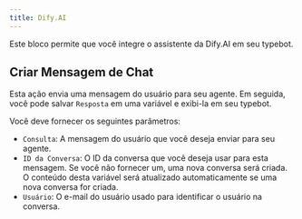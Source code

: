 ```yaml
---
title: Dify.AI
---
```


Este bloco permite que você integre o assistente da Dify.AI em seu typebot.

## Criar Mensagem de Chat

Esta ação envia uma mensagem do usuário para seu agente. Em seguida, você pode salvar `Resposta` em uma variável e exibi-la em seu typebot.

Você deve fornecer os seguintes parâmetros:

- `Consulta`: A mensagem do usuário que você deseja enviar para seu agente.
- `ID da Conversa`: O ID da conversa que você deseja usar para esta mensagem. Se você não fornecer um, uma nova conversa será criada. O conteúdo desta variável será atualizado automaticamente se uma nova conversa for criada.
- `Usuário`: O e-mail do usuário usado para identificar o usuário na conversa.
